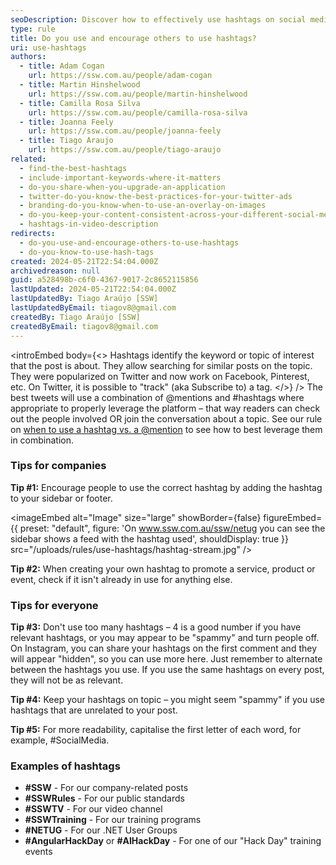 ```yaml
---
seoDescription: Discover how to effectively use hashtags on social media platforms like Twitter, Facebook, and more. Learn best practices for leveraging hashtags, including tips for companies and individuals, to increase visibility and engagement.
type: rule
title: Do you use and encourage others to use hashtags?
uri: use-hashtags
authors:
  - title: Adam Cogan
    url: https://ssw.com.au/people/adam-cogan
  - title: Martin Hinshelwood
    url: https://ssw.com.au/people/martin-hinshelwood
  - title: Camilla Rosa Silva
    url: https://ssw.com.au/people/camilla-rosa-silva
  - title: Joanna Feely
    url: https://ssw.com.au/people/joanna-feely
  - title: Tiago Araujo
    url: https://ssw.com.au/people/tiago-araujo
related:
  - find-the-best-hashtags
  - include-important-keywords-where-it-matters
  - do-you-share-when-you-upgrade-an-application
  - twitter-do-you-know-the-best-practices-for-your-twitter-ads
  - branding-do-you-know-when-to-use-an-overlay-on-images
  - do-you-keep-your-content-consistent-across-your-different-social-media-platforms
  - hashtags-in-video-description
redirects:
  - do-you-use-and-encourage-others-to-use-hashtags
  - do-you-know-to-use-hash-tags
created: 2024-05-21T22:54:04.000Z
archivedreason: null
guid: a528498b-c6f0-4367-9017-2c8652115856
lastUpdated: 2024-05-21T22:54:04.000Z
lastUpdatedBy: Tiago Araújo [SSW]
lastUpdatedByEmail: tiagov8@gmail.com
createdBy: Tiago Araújo [SSW]
createdByEmail: tiagov8@gmail.com
---
```


<introEmbed
  body={<>
Hashtags identify the keyword or topic of interest that the post is about. They allow searching for similar posts on the topic. They were popularized on Twitter and now work on Facebook, Pinterest, etc. On Twitter, it is possible to "track" (aka Subscribe to) a tag.
  </>}
/>
The best tweets will use a combination of @mentions and #hashtags where appropriate to properly leverage the platform – that way readers can check out the people involved OR join the conversation about a topic. See our rule on [when to use a hashtag vs. a @mention](/do-you-know-when-to-use-a-hashtag-vs-a-mention) to see how to best leverage them in combination.

### Tips for companies

**Tip #1:** Encourage people to use the correct hashtag by adding the hashtag to your sidebar or footer.


<imageEmbed
  alt="Image"
  size="large"
  showBorder={false}
  figureEmbed={{
    preset: "default",
    figure: 'On www.ssw.com.au/ssw/netug you can see the sidebar shows a feed with the hashtag used',
    shouldDisplay: true
  }}
  src="/uploads/rules/use-hashtags/hashtag-stream.jpg"
/>

**Tip #2:** When creating your own hashtag to promote a service, product or event, check if it isn't already in use for anything else.

### Tips for everyone

**Tip #3:** Don't use too many hashtags – 4 is a good number if you have relevant hashtags, or you may appear to be "spammy" and turn people off. On Instagram, you can share your hashtags on the first comment and they will appear "hidden", so you can use more here. Just remember to alternate between the hashtags you use. If you use the same hashtags on every post, they will not be as relevant.

**Tip #4:** Keep your hashtags on topic – you might seem "spammy" if you use hashtags that are unrelated to your post.

**Tip #5:** For more readability, capitalise the first letter of each word, for example, #SocialMedia.

### Examples of hashtags

- **\#SSW** - For our company-related posts
- **\#SSWRules** - For our public standards
- **\#SSWTV** - For our video channel
- **\#SSWTraining** - For our training programs
- **\#NETUG** - For our .NET User Groups
- **\#AngularHackDay** or **\#AIHackDay** - For one of our "Hack Day" training events
